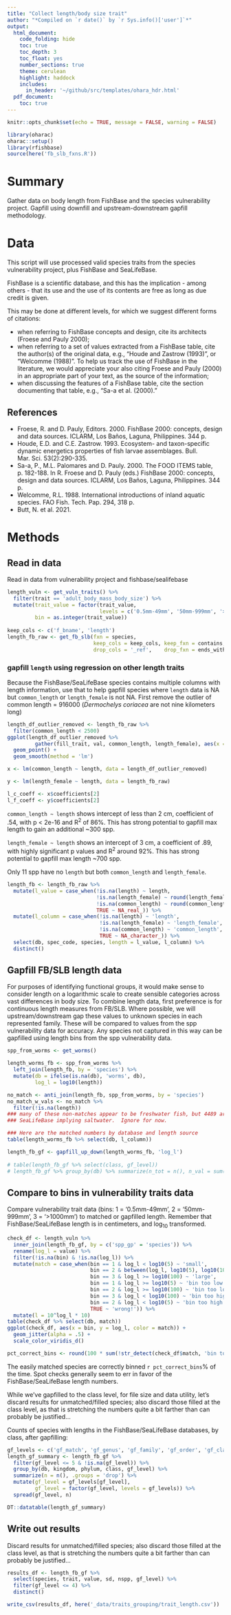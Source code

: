 ```yaml
---
title: "Collect length/body size trait"
author: "*Compiled on `r date()` by `r Sys.info()['user']`*"
output: 
  html_document:
    code_folding: hide
    toc: true
    toc_depth: 3
    toc_float: yes
    number_sections: true
    theme: cerulean
    highlight: haddock
    includes: 
      in_header: '~/github/src/templates/ohara_hdr.html'
  pdf_document:
    toc: true
---
```


``` r

knitr::opts_chunk$set(echo = TRUE, message = FALSE, warning = FALSE)

library(oharac)
oharac::setup()
library(rfishbase)
source(here('fb_slb_fxns.R'))

```

# Summary

Gather data on body length from FishBase and the species vulnerability project.  Gapfill using downfill and upstream-downstream gapfill methodology.

# Data

This script will use processed valid species traits from the species vulnerability project, plus FishBase and SeaLifeBase.

FishBase is a scientific database, and this has the implication - among others - that its use and the use of its contents are free as long as due credit is given.

This may be done at different levels, for which we suggest different forms of citations:

* when referring to FishBase concepts and design, cite its architects (Froese and Pauly 2000);
* when referring to a set of values extracted from a FishBase table, cite the author(s) of the original data, e.g., "Houde and Zastrow (1993)", or "Welcomme (1988)". To help us track the use of FishBase in the literature, we would appreciate your also citing Froese and Pauly (2000) in an appropriate part of your text, as the source of the information;
* when discussing the features of a FishBase table, cite the section documenting that table, e.g., "Sa-a et al. (2000)."

## References

* Froese, R. and D. Pauly, Editors. 2000. FishBase 2000: concepts, design and data sources. ICLARM, Los Baños, Laguna, Philippines. 344 p.
* Houde, E.D. and C.E. Zastrow. 1993. Ecosystem- and taxon-specific dynamic energetics properties of fish larvae assemblages. Bull. Mar. Sci. 53(2):290-335.
* Sa-a, P., M.L. Palomares and D. Pauly. 2000. The FOOD ITEMS table, p. 182-188. In R. Froese and D. Pauly (eds.) FishBase 2000: concepts, design and data sources. ICLARM, Los Baños, Laguna, Philippines. 344 p.
* Welcomme, R.L. 1988. International introductions of inland aquatic species. FAO Fish. Tech. Pap. 294, 318 p.
* Butt, N. et al. 2021. 

# Methods

## Read in data

Read in data from vulnerability project and fishbase/sealifebase

```r
length_vuln <- get_vuln_traits() %>%
  filter(trait == 'adult_body_mass_body_size') %>%
  mutate(trait_value = factor(trait_value, 
                              levels = c('0.5mm-49mm', '50mm-999mm', '>1000mm')),
         bin = as.integer(trait_value))
         
keep_cols <- c('f_bname', 'length')
length_fb_raw <- get_fb_slb(fxn = species, 
                            keep_cols = keep_cols, keep_fxn = contains,
                            drop_cols = '_ref',    drop_fxn = ends_with)

```

### gapfill `length` using regression on other length traits

Because the FishBase/SeaLifeBase species contains multiple columns with length information, use that to help gapfill species where `length` data is NA but `common_length` or `length_female` is not NA.  First remove the outlier of common length = 916000 (_Dermochelys coriacea_ are not nine kilometers long)

```r
length_df_outlier_removed <- length_fb_raw %>%
  filter(common_length < 2500)
ggplot(length_df_outlier_removed %>%
         gather(fill_trait, val, common_length, length_female), aes(x = length, y = val, color = fill_trait)) +
  geom_point() +
  geom_smooth(method = 'lm')

x <- lm(common_length ~ length, data = length_df_outlier_removed)

y <- lm(length_female ~ length, data = length_fb_raw)

l_c_coeff <- x$coefficients[2]
l_f_coeff <- y$coefficients[2]
```

`common_length ~ length` shows intercept of less than 2 cm, coefficient of .54, with p < 2e-16 and R^2^ of 86%.  This has strong potential to gapfill max length to gain an additional ~300 spp.

`length_female ~ length` shows an intercept of 3 cm, a coefficient of .89, with highly significant p values and R^2^ around 92%.  This has strong potential to gapfill max length ~700 spp.

Only 11 spp have no `length` but both `common_length` and `length_female`.

```r
length_fb <- length_fb_raw %>%
  mutate(l_value = case_when(!is.na(length) ~ length,
                             !is.na(length_female) ~ round(length_female / l_f_coeff, 2),
                             !is.na(common_length) ~ round(common_length / l_c_coeff, 2),
                             TRUE ~ NA_real_)) %>%
  mutate(l_column = case_when(!is.na(length) ~ 'length',
                              !is.na(length_female) ~ 'length_female',
                              !is.na(common_length) ~ 'common_length',
                              TRUE ~ NA_character_)) %>%
  select(db, spec_code, species, length = l_value, l_column) %>%
  distinct()
```

## Gapfill FB/SLB length data

For purposes of identifying functional groups, it would make sense to consider length on a logarithmic scale to create sensible categories across vast differences in body size.  To combine length data, first preference is for continuous length measures from FB/SLB.  Where possible, we will upstream/downstream gap these values to unknown species in each represented family.  These will be compared to values from the spp vulnerability data for accuracy.  Any species not captured in this way can be gapfilled using length bins from the spp vulnerability data.  

```r
spp_from_worms <- get_worms()

length_worms_fb <- spp_from_worms %>%
  left_join(length_fb, by = 'species') %>%
  mutate(db = ifelse(is.na(db), 'worms', db),
         log_l = log10(length))

no_match <- anti_join(length_fb, spp_from_worms, by = 'species')
no_match_w_vals <- no_match %>%
  filter(!is.na(length))
### many of these non-matches appear to be freshwater fish, but 4489 are from
### SeaLifeBase implying saltwater.  Ignore for now.

### Here are the matched numbers by database and length source
table(length_worms_fb %>% select(db, l_column))

length_fb_gf <- gapfill_up_down(length_worms_fb, 'log_l')
                              
# table(length_fb_gf %>% select(class, gf_level))
# length_fb_gf %>% group_by(db) %>% summarize(n_tot = n(), n_val = sum(!is.na(log_l)))
```

## Compare to bins in vulnerability traits data

Compare vulnerability trait data (bins: 1 = '0.5mm-49mm', 2 = '50mm-999mm', 3 = '>1000mm') to matched or gapfilled length.  Remember that FishBase/SeaLifeBase length is in centimeters, and $\log_{10}$ transformed.
```r
check_df <- length_vuln %>%
  inner_join(length_fb_gf, by = c('spp_gp' = 'species')) %>%
  rename(log_l = value) %>%
  filter(!is.na(bin) & !is.na(log_l)) %>%
  mutate(match = case_when(bin == 1 & log_l < log10(5) ~ 'small',
                           bin == 2 & between(log_l, log10(5), log10(100)) ~ 'med',
                           bin == 3 & log_l >= log10(100) ~ 'large',
                           bin == 1 & log_l >= log10(5) ~ 'bin too low',
                           bin == 2 & log_l >= log10(100) ~ 'bin too low',
                           bin == 3 & log_l < log10(100) ~ 'bin too high',
                           bin == 2 & log_l < log10(5) ~ 'bin too high',
                           TRUE ~ 'wrong!')) %>%
  mutate(l = 10^log_l * 10)
table(check_df %>% select(db, match))
ggplot(check_df, aes(x = bin, y = log_l, color = match)) +
  geom_jitter(alpha = .5) +
  scale_color_viridis_d()

pct_correct_bins <- round(100 * sum(!str_detect(check_df$match, 'bin too')) / nrow(check_df))

```

The easily matched species are correctly binned `r pct_correct_bins`% of the time.  Spot checks generally seem to err in favor of the FishBase/SeaLifeBase length numbers.

While we've gapfilled to the class level, for file size and data utility, let's discard results for unmatched/filled species; also discard those filled at the class level, as that is stretching the numbers quite a bit farther than can probably be justified...

Counts of species with lengths in the FishBase/SeaLifeBase databases, by class, after gapfilling:

```r
gf_levels <- c('gf_match', 'gf_genus', 'gf_family', 'gf_order', 'gf_class')
length_gf_summary <- length_fb_gf %>%
  filter(gf_level <= 5 & !is.na(gf_level)) %>%
  group_by(db, kingdom, phylum, class, gf_level) %>%
  summarize(n = n(), .groups = 'drop') %>%
  mutate(gf_level = gf_levels[gf_level],
         gf_level = factor(gf_level, levels = gf_levels)) %>%
  spread(gf_level, n)

DT::datatable(length_gf_summary)
```

## Write out results

Discard results for unmatched/filled species; also discard those filled at the class level, as that is stretching the numbers quite a bit farther than can probably be justified...

```r
results_df <- length_fb_gf %>%
  select(species, trait, value, sd, nspp, gf_level) %>%
  filter(gf_level <= 4) %>%
  distinct()

write_csv(results_df, here('_data/traits_grouping/trait_length.csv'))
```

